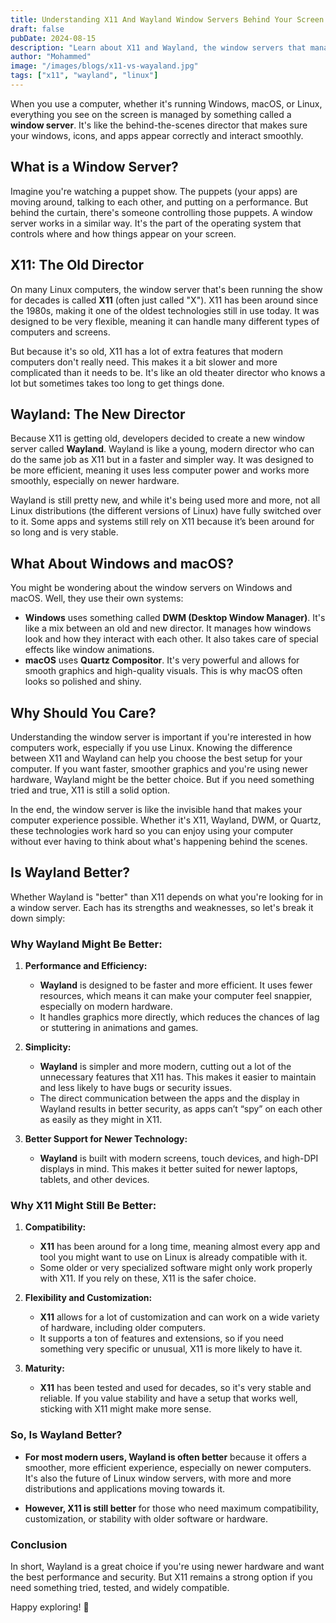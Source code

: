 ```yaml
---
title: Understanding X11 And Wayland Window Servers Behind Your Screen
draft: false
pubDate: 2024-08-15
description: "Learn about X11 and Wayland, the window servers that manage what you see on your screen. Discover how Wayland offers improved performance and simplicity compared to the older X11 system, and why each might be better depending on your needs."
author: "Mohammed"
image: "/images/blogs/x11-vs-wayaland.jpg"
tags: ["x11", "wayland", "linux"]
---
```


When you use a computer, whether it's running Windows, macOS, or Linux, everything you see on the screen is managed by something called a **window server**. It's like the behind-the-scenes director that makes sure your windows, icons, and apps appear correctly and interact smoothly.

## What is a Window Server?

Imagine you're watching a puppet show. The puppets (your apps) are moving around, talking to each other, and putting on a performance. But behind the curtain, there's someone controlling those puppets. A window server works in a similar way. It's the part of the operating system that controls where and how things appear on your screen.

## X11: The Old Director

On many Linux computers, the window server that's been running the show for decades is called **X11** (often just called "X"). X11 has been around since the 1980s, making it one of the oldest technologies still in use today. It was designed to be very flexible, meaning it can handle many different types of computers and screens.

But because it's so old, X11 has a lot of extra features that modern computers don't really need. This makes it a bit slower and more complicated than it needs to be. It's like an old theater director who knows a lot but sometimes takes too long to get things done.

## Wayland: The New Director

Because X11 is getting old, developers decided to create a new window server called **Wayland**. Wayland is like a young, modern director who can do the same job as X11 but in a faster and simpler way. It was designed to be more efficient, meaning it uses less computer power and works more smoothly, especially on newer hardware.

Wayland is still pretty new, and while it's being used more and more, not all Linux distributions (the different versions of Linux) have fully switched over to it. Some apps and systems still rely on X11 because it’s been around for so long and is very stable.

## What About Windows and macOS?

You might be wondering about the window servers on Windows and macOS. Well, they use their own systems:

- **Windows** uses something called **DWM (Desktop Window Manager)**. It's like a mix between an old and new director. It manages how windows look and how they interact with each other. It also takes care of special effects like window animations.
- **macOS** uses **Quartz Compositor**. It's very powerful and allows for smooth graphics and high-quality visuals. This is why macOS often looks so polished and shiny.

## Why Should You Care?

Understanding the window server is important if you're interested in how computers work, especially if you use Linux. Knowing the difference between X11 and Wayland can help you choose the best setup for your computer. If you want faster, smoother graphics and you're using newer hardware, Wayland might be the better choice. But if you need something tried and true, X11 is still a solid option.

In the end, the window server is like the invisible hand that makes your computer experience possible. Whether it's X11, Wayland, DWM, or Quartz, these technologies work hard so you can enjoy using your computer without ever having to think about what's happening behind the scenes.

## Is Wayland Better?

Whether Wayland is "better" than X11 depends on what you're looking for in a window server. Each has its strengths and weaknesses, so let's break it down simply:

### Why Wayland Might Be Better:

1. **Performance and Efficiency:**
   - **Wayland** is designed to be faster and more efficient. It uses fewer resources, which means it can make your computer feel snappier, especially on modern hardware.
   - It handles graphics more directly, which reduces the chances of lag or stuttering in animations and games.

2. **Simplicity:**
   - **Wayland** is simpler and more modern, cutting out a lot of the unnecessary features that X11 has. This makes it easier to maintain and less likely to have bugs or security issues.
   - The direct communication between the apps and the display in Wayland results in better security, as apps can’t “spy” on each other as easily as they might in X11.

3. **Better Support for Newer Technology:**
   - **Wayland** is built with modern screens, touch devices, and high-DPI displays in mind. This makes it better suited for newer laptops, tablets, and other devices.

### Why X11 Might Still Be Better:

1. **Compatibility:**
   - **X11** has been around for a long time, meaning almost every app and tool you might want to use on Linux is already compatible with it.
   - Some older or very specialized software might only work properly with X11. If you rely on these, X11 is the safer choice.

2. **Flexibility and Customization:**
   - **X11** allows for a lot of customization and can work on a wide variety of hardware, including older computers.
   - It supports a ton of features and extensions, so if you need something very specific or unusual, X11 is more likely to have it.

3. **Maturity:**
   - **X11** has been tested and used for decades, so it's very stable and reliable. If you value stability and have a setup that works well, sticking with X11 might make more sense.

### So, Is Wayland Better?

- **For most modern users, Wayland is often better** because it offers a smoother, more efficient experience, especially on newer computers. It's also the future of Linux window servers, with more and more distributions and applications moving towards it.

- **However, X11 is still better** for those who need maximum compatibility, customization, or stability with older software or hardware.

### Conclusion

In short, Wayland is a great choice if you're using newer hardware and want the best performance and security. But X11 remains a strong option if you need something tried, tested, and widely compatible.

Happy exploring! 🚀
